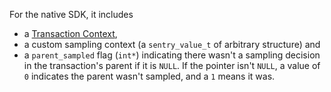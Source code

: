 For the native SDK, it includes 
* a [Transaction Context](https://github.com/getsentry/sentry-native/blob/5cb09867668a2b1d09a13a2a13253a83127a31d9/src/sentry_tracing.c), 
* a custom sampling context (a `sentry_value_t` of arbitrary structure) and
* a `parent_sampled` flag (`int*`) indicating there wasn't a sampling decision in the transaction's parent if it is `NULL`.  If the pointer isn't `NULL`, a value of `0` indicates the parent wasn't sampled, and a `1` means it was.
